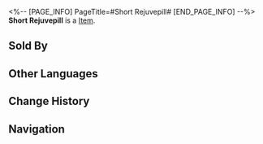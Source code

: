 <%-- [PAGE_INFO]
PageTitle=#Short Rejuvepill#
[END_PAGE_INFO] --%>
{{Item Infobox
|title       = Short Rejuvepill
|id          = 408207
|image       = Item Short Rejuvepill.png
|type        = 
|invCategory = Consumables
|rarity      = 1
|effect      = Upon use, immediately heals one ally for 1 HP.
|description = A simple remedy made by grinding mountain devil mint, white-hair ivy extract, and droppings from blue-winged squirrels into powder, then kneading them with honey to form pills. It can't cure all ailments, but it is considered to be better than nothing.
|source1     = Yongren's Medicine Stand
}}
{{Description|1=''"Quick, take this medicine, or your wound will have healed on its own."''}}
'''Short Rejuvepill''' is a [[Item]].

==Sold By==
{{Shop Availability}}

==Other Languages==
{{Other Languages
|en   = Short Rejuvepill
|zhs  = 小还丹
|zht  = 小還丹
|ja   = 小還丹
|ko   = 소환단
|es   = Píldora rejuvenecedora pequeña
|fr   = Petite pilule de réjuvénation
|ru   = Мини-пилюля возвращения
|th   = Short Rejuvepill
|vi   = Tiểu Hoàn Đan
|de   = Kleine Verjüngungspille
|id   = Short Rejuvepill
|pt   = Pílula de Rejuvenescimento Pequena
}}

==Change History==
{{Change History|2.0}}

==Navigation==
{{Consumable Navbox}}